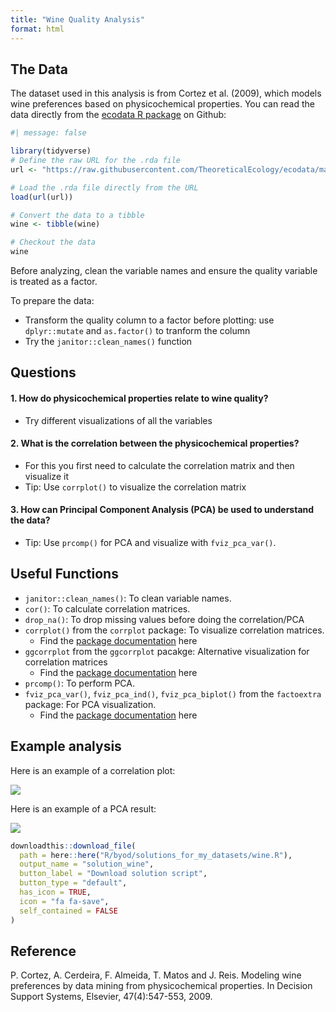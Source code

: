 ```yaml
---
title: "Wine Quality Analysis"
format: html
---
```


## The Data

The dataset used in this analysis is from Cortez et al. (2009), which models wine preferences based on physicochemical properties.
You can read the data directly from the [ecodata R package](https://github.com/TheoreticalEcology/ecodata) on Github:

```r
#| message: false

library(tidyverse)
# Define the raw URL for the .rda file
url <- "https://raw.githubusercontent.com/TheoreticalEcology/ecodata/master/data/wine.rda"

# Load the .rda file directly from the URL
load(url(url))

# Convert the data to a tibble
wine <- tibble(wine)

# Checkout the data
wine
```

Before analyzing, clean the variable names and ensure the quality variable is treated as a factor.

To prepare the data:

- Transform the quality column to a factor before plotting: use `dplyr::mutate` and `as.factor()` to tranform the column
- Try the `janitor::clean_names()` function

## Questions

#### 1. How do physicochemical properties relate to wine quality?
   - Try different visualizations of all the variables

#### 2. What is the correlation between the physicochemical properties?
   - For this you first need to calculate the correlation matrix and then visualize it
   - Tip: Use `corrplot()` to visualize the correlation matrix

#### 3. How can Principal Component Analysis (PCA) be used to understand the data?
   - Tip: Use `prcomp()` for PCA and visualize with `fviz_pca_var()`.

## Useful Functions

- `janitor::clean_names()`: To clean variable names.
- `cor()`: To calculate correlation matrices.
- `drop_na()`: To drop missing values before doing the correlation/PCA
- `corrplot()` from the `corrplot` package: To visualize correlation matrices.
  - Find the [package documentation](https://taiyun.github.io/corrplot/) here
- `ggcorrplot` from the `ggcorrplot` pacakge: Alternative visualization for correlation matrices
  - Find the [package documentation](https://rpkgs.datanovia.com/ggcorrplot/index.html) here
- `prcomp()`: To perform PCA.
- `fviz_pca_var()`, `fviz_pca_ind()`, `fviz_pca_biplot()` from the `factoextra` package: For PCA visualization.
  - Find the [package documentation](https://rpkgs.datanovia.com/factoextra/) here
  
## Example analysis

Here is an example of a correlation plot:

![](img/correlation_plot.png)

Here is an example of a PCA result:

![](img/pca_results.png)

```r
downloadthis::download_file(
  path = here::here("R/byod/solutions_for_my_datasets/wine.R"),
  output_name = "solution_wine",
  button_label = "Download solution script",
  button_type = "default",
  has_icon = TRUE,
  icon = "fa fa-save",
  self_contained = FALSE
)
```

## Reference

P. Cortez, A. Cerdeira, F. Almeida, T. Matos and J. Reis.
Modeling wine preferences by data mining from physicochemical properties. In Decision Support Systems, Elsevier, 47(4):547-553, 2009.
